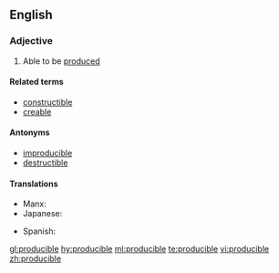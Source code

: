 ==English==

===Adjective===
{{en-adj}}

# Able to be [[produce]]d

====Related terms====
* [[constructible]]
* [[creable]]

====Antonyms====
* [[improducible]]
* [[destructible]]

====Translations====
{{trans-top|able to be produced}}
* Manx: {{t|gv|yn-yannoo}}
* Japanese: {{t|ja|作る|alt=作れる|tr=tsukureru}}
{{trans-mid}}
* Spanish: {{t|es|producible}}
{{trans-bottom}}

[[gl:producible]]
[[hy:producible]]
[[ml:producible]]
[[te:producible]]
[[vi:producible]]
[[zh:producible]]